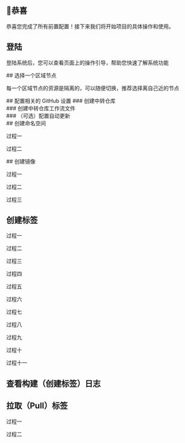 
## 🎉恭喜
恭喜您完成了所有前置配置！接下来我们将开始项目的具体操作和使用。

## 登陆
<div style={{ marginBottom: '20px' }}>
  <ZoomableImage src="/projectShots/1.png" alt="Step 1" width={800} height={400} />
</div>
<div style={{ marginBottom: '20px' }}>
  <p>登陆系统后，您可以查看页面上的操作引导，帮助您快速了解系统功能</p>
  <ZoomableImage src="/projectShots/2.png" alt="Step 2" width={800} height={400} />
</div>
## 选择一个区域节点
<div style={{ marginBottom: '20px' }}>
  <p>每一个区域节点的资源是隔离的，可以随便切换，推荐选择离自己近的节点</p>
  <ZoomableImage src="/projectShots/3.png" alt="Step 3" width={800} height={400} />
</div>
## 配置相关的 GitHub 设置
### 创建中转仓库
<div style={{ marginBottom: '20px' }}>
  <ZoomableImage src="/projectShots/4.png" alt="Step 4" width={800} height={400} />
</div>
### 创建中转仓库工作流文件
<div style={{ marginBottom: '20px' }}>
  <ZoomableImage src="/projectShots/5.png" alt="Step 5" width={800} height={400} />
</div>
### （可选）配置自动更新
<div style={{ marginBottom: '20px' }}>
  <ZoomableImage src="/projectShots/6.png" alt="Step 6" width={800} height={400} />
</div>
## 创建命名空间
<div style={{ marginBottom: '20px' }}>
  <p>过程一</p>
  <ZoomableImage src="/projectShots/7.png" alt="Step 7" width={800} height={400} />
</div>
<div style={{ marginBottom: '20px' }}>
  <p>过程二</p>
  <ZoomableImage src="/projectShots/8.png" alt="Step 8" width={800} height={400} />
</div>
## 创建镜像
<div style={{ marginBottom: '20px' }}>
  <p>过程一</p>
  <ZoomableImage src="/projectShots/9.png" alt="Step 9" width={800} height={400} />
</div>
<div style={{ marginBottom: '20px' }}>
  <p>过程二</p>
  <ZoomableImage src="/projectShots/10.png" alt="Step 10" width={800} height={400} />
</div>
<div style={{ marginBottom: '20px' }}>
  <p>过程三</p>
  <ZoomableImage src="/projectShots/11.png" alt="Step 11" width={800} height={400} />
</div>

## 创建标签
<div style={{ marginBottom: '20px' }}>
  <p>过程一</p>
  <ZoomableImage src="/projectShots/12.png" alt="Step 12" width={800} height={400} />
</div>
<div style={{ marginBottom: '20px' }}>
  <p>过程二</p>
  <ZoomableImage src="/projectShots/13.png" alt="Step 13" width={800} height={400} />
</div>
<div style={{ marginBottom: '20px' }}>
  <p>过程三</p>
  <ZoomableImage src="/projectShots/14.png" alt="Step 14" width={800} height={400} />
</div>
<div style={{ marginBottom: '20px' }}>
  <p>过程四</p>
  <ZoomableImage src="/projectShots/15.png" alt="Step 15" width={800} height={400} />
</div>
<div style={{ marginBottom: '20px' }}>
  <p>过程五</p>
  <ZoomableImage src="/projectShots/16.png" alt="Step 16" width={800} height={400} />
</div>
<div style={{ marginBottom: '20px' }}>
  <p>过程六</p>
  <ZoomableImage src="/projectShots/17.png" alt="Step 17" width={800} height={400} />
</div>
<div style={{ marginBottom: '20px' }}>
  <p>过程七</p>
  <ZoomableImage src="/projectShots/18.png" alt="Step 18" width={800} height={400} />
</div>
<div style={{ marginBottom: '20px' }}>
  <p>过程八</p>
  <ZoomableImage src="/projectShots/19.png" alt="Step 19" width={800} height={400} />
</div>
<div style={{ marginBottom: '20px' }}>
  <p>过程九</p>
  <ZoomableImage src="/projectShots/20.png" alt="Step 20" width={800} height={400} />
</div>
<div style={{ marginBottom: '20px' }}>
  <p>过程十</p>
  <ZoomableImage src="/projectShots/21.png" alt="Step 21" width={800} height={400} />
</div>
<div style={{ marginBottom: '20px' }}>
  <p>过程十一</p>
  <ZoomableImage src="/projectShots/22.png" alt="Step 22" width={800} height={400} />
</div>

## 查看构建（创建标签）日志
<div style={{ marginBottom: '20px' }}>
  <ZoomableImage src="/projectShots/23.png" alt="Step 23" width={800} height={400} />
</div>

## 拉取（Pull）标签
<div style={{ marginBottom: '20px' }}>
  <p>过程一</p>
  <ZoomableImage src="/projectShots/24.png" alt="Step 24" width={800} height={400} />
</div>
<div style={{ marginBottom: '20px' }}>
  <p>过程二</p>
  <ZoomableImage src="/projectShots/25.png" alt="Step 25" width={800} height={400} />
</div>
